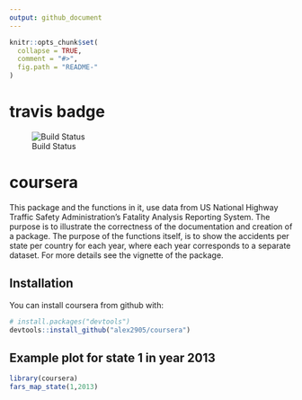 ```yaml
---
output: github_document
---
```


<!-- README.md is generated from README.Rmd. Please edit that file -->

```r
knitr::opts_chunk$set(
  collapse = TRUE,
  comment = "#>",
  fig.path = "README-"
)
```

# travis badge
![Build Status](https://api.travis-ci.org/alex2905/coursera.svg?branch=master)


# coursera

This package and the functions in it, use data from US National Highway Traffic 
Safety Administration's Fatality Analysis Reporting System. The purpose is to 
illustrate the correctness of the documentation and creation of a package.
The purpose of the functions itself, is to show the accidents per state per 
country for each year, where each year corresponds to a separate dataset.
For more details see the vignette of the package.

## Installation

You can install coursera from github with:

```r
# install.packages("devtools")
devtools::install_github("alex2905/coursera")
```

## Example plot for state 1 in year 2013

```r
library(coursera)
fars_map_state(1,2013)
```
